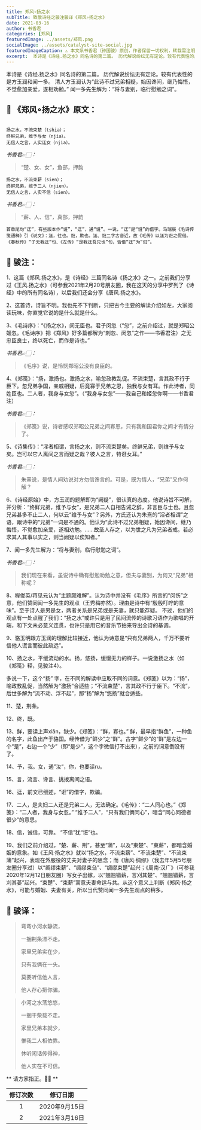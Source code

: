 ```yaml
---
title: 郑风∘扬之水
subTitle: 致敬诗经之骏注骏译《郑风∘扬之水》 
date: 2021-03-16 
author: 书香君
categories: [郑风]
featuredImage: ../assets/郑风.png
socialImage: ../assets/catalyst-site-social.jpg
featuredImageCaption: ⚠️️ 本文系书香君（钟国骏）原创，作者保留一切权利，转载需注明出处。
excerpt:  本诗是《诗经.扬之水》同名诗的第二篇。 历代解说纷纭无有定论。较有代表性的是方玉润和闻一多。 清人方玉润认为“此诗不过兄弟相疑，始因谗间，继乃悔悟，不觉愈加亲爱，遂相劝勉。” 闻一多先生解为：“将与妻别，临行慰勉之词”。   
---
```


本诗是《诗经.扬之水》同名诗的第二篇。
历代解说纷纭无有定论。较有代表性的是方玉润和闻一多。
清人方玉润认为“此诗不过兄弟相疑，始因谗间，继乃悔悟，不觉愈加亲爱，遂相劝勉。”
闻一多先生解为：“将与妻别，临行慰勉之词”。

## 🌼 《郑风∘扬之水》原文：
```

扬之水，不流束楚（tshia）；
终鲜兄弟，维予与女（njia）。
无信人之言，人实迋女（njia）。

```
*书香君👉🏻：* 

> “楚、女、女”，鱼部，押韵

```
扬之水，不流束薪（sien）；
终鲜兄弟，维予二人（njien）。
无信人之言，人实不信（sien）。

```
*书香君👉🏻：* 

> “薪、人、信”，真部，押韵

```
首章尾句“迋”，有些版本作“诳”，“迋”，通“诳”。一说，“迋”是“诳”的借字。马瑞辰《毛诗传笺通释》引《说文》：迋，往也。诳，欺也。迋、诳二字古音近，故《毛传》以迋为诳之假借。
《春秋传》“子无我迋”句、《左传》“是我迋吾兄也”句，皆借“迋”为“诳”。

```
## 🍁️ 骏注：

1、这篇《郑风.扬之水》，是《诗经》三篇同名诗《扬之水》之一。之前我们分享过《王风.扬之水》（可参我2021年2月20号朋友圈，我在这天的分享中罗列了《诗经》中的所有同名诗），以后我们还会分享《唐风.扬之水》。

2、这首诗，诗旨不明。我也先不下判断，只把古今主要的解读介绍如左，大家阅读玩味，你直觉它说的是什么就是什么。

3、《毛诗序》：“《扬之水》，闵无臣也。君子闵忽（“忽”，之前介绍过，就是郑昭公姬忽。《毛诗序》把《郑风》好多篇都解为“刺忽、闵忽”之作——书香君注）之无忠臣良士，终以死亡，而作是诗也。”

*书香君👉🏻：* 

> 《毛序》说，是怜悯郑昭公没有良臣的。

4、《郑笺》：“扬，激扬也。激扬之水，喻忽政教乱促。不流束楚，言其政不行于臣下。忽兄弟争国，亲戚相疑，后竟寡于兄弟之恩，独我与女有耳。作此诗者，同姓臣也。二人者，我身与女忽”。（“我身与女忽”——我自己和姬忽你啊——书香君注）

*书香君👉🏻：* 

> 《郑笺》说，诗者感叹郑昭公兄弟之间寡恩，只有我和国君你之间才有情分了。

5、《诗集传》：“淫者相谓，言扬之水，则不流束楚矣。终鲜兄弟，则维予与女矣。岂可以它人离间之言而疑之哉？彼人之言，特诳女耳。”

*书香君👉🏻：* 

> 朱熹说，是情人间劝说对方勿信谗言的。可是，既为情人，“兄弟”又作何解？

6、《诗经原始》中，方玉润的题解即为“阙疑”，很认真的态度。他说诗旨不可解，并分析：“终鲜兄弟，维予与女”，是兄弟二人自相告诫之辞，非言臣与士也。且忽兄弟甚多不止二人，何以云“维予与女”？另外，方氏还认为朱熹的“淫者相谓”之语，跟诗中的“兄弟”一词是不通的。他认为“此诗不过兄弟相疑，始因谗间，继乃悔悟，不觉愈加亲爱，遂相劝勉。……故圣人存之，以为世之凡为兄弟者戒。若必求其人其事以实之，则当阙疑以俟知者。”

7、闻一多先生解为：“将与妻别，临行慰勉之词”。

*书香君👉🏻：* 

> 我们现在来看，虽说诗中确有慰勉劝勉之意，但夫与妻别，为何又“兄弟”相称呢？

8、程俊英/蒋见元认为“主题颇难解”。认为诗中并没有《毛序》所言的“闵伤”之意，他们赞同闻一多先生的观点（王秀梅亦然）。理由是诗中有“殷殷叮咛的意味”。至于诗人是男是女，两者关系是兄弟或是夫妻，就只能存疑。
不过，他们的观点有一处点醒了我们：“扬之水”或许只是用了民间流传的诗歌习语作为歌唱的开端，和下文未必意义连贯，也许只是用它的音乐节拍来导出全诗的基调。

9、骆玉明跟方玉润的理解比较接近，他认为诗意是“只有兄弟两人，千万不要听信他人谎言而彼此疏远”。

10、扬之水，平缓流动的水。扬，悠扬，缓慢无力的样子。一说激扬之水（如《郑笺》释，见骏注4）。

多说一下，这个“扬”
字，在不同的解读中应取不同的词意。《郑笺》以为：“扬”，喻政教乱促，当然解为“激扬”合适些；“不流束楚”，言其政不行于臣下。“不流”，后世多解为“流不动、浮不起”，那“扬”解为“悠扬”就合适些。

11、楚，荆条。

12、终，既。

13、鲜，要读上声xiǎn，缺少。《郑笺》：“鲜，寡也。”
鲜，最早指“鲜鱼”，一种鱼的名字，此鱼出产于貉国。经传借为“鲜少”之“鲜”。古字“鲜少”的“鲜”是左边一个“是”，右边一个“少”（即“是少”，这个字微信打不出来），之前的词意倒没有了。

14、予，我。女，通”汝“，你，也要读ru。

15、言，流言、谗言、挑拨离间之语。

16、迋，前文已细述，“诳”的借字，欺骗。

17、二人，是夫妇二人还是兄弟二人，无法确定。《毛传》：“二人同心也。”《郑笺》：“二人者，我身与女忽。”
“维予二人”，“只有我们俩同心”，暗含“同心同德者很少”的意思。

18、信，诚信，可靠。
“不信”犹“诳”也。

19、我们之前介绍过，“楚、薪、荆”，甚至“蒲”，以及“束楚”、“束薪”，都暗含婚姻的意象。如《王风·扬之水》就以“扬之水，不流束薪”、“不流束楚”、“不流束蒲”起兴，表现在外服役的丈夫对妻子的思念；而《唐风·绸缪》（我去年5月5号朋友圈分享过）以“绸缪束薪”、“绸缪束刍”、“绸缪束楚”起兴；《周南·汉广》（可参我2020年12月12日朋友圈）写女子出嫁，以“翘翘错薪，言刈其楚”、“翘翘错薪，言刈其蒌”起兴。“束楚”、“束薪”寓意夫妻命运与共。从这个意义上判断《郑风·扬之水》，可能与婚姻、夫妻有关，所以当代赞同闻一多先生观点的稍多。

## 🍁️ 骏译：

> 弯弯小河水静流，
> 
> 一捆荆条漂不走。
> 
> 家里兄弟实在少，
> 
> 只有我俩在一头。
> 
> 莫要听信他人言，
> 
> 他人存心把你骗。

> 小河之水荡悠悠，
> 
> 一捆干柴载不走。
> 
> 家里兄弟本就少，
> 
> 惟我二人相依靠。
> 
> 休听闲话传得神，
> 
> 他人实在不可信。

** 请方家指正。🙏🏻 **

| 修订次数      | 修订日期 | 
|   :----: |    :----:   | 
| 1    | 2020年9月15日       | 
| 2    | 2021年3月16日       | 
